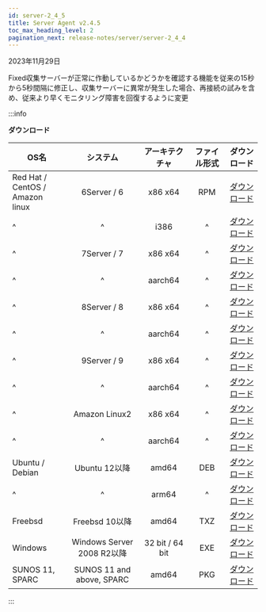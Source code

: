 ```yaml
---
id: server-2_4_5
title: Server Agent v2.4.5
toc_max_heading_level: 2
pagination_next: release-notes/server/server-2_4_4
---
```


2023年11月29日

<p><Status>Fixed</Status>収集サーバーが正常に作動しているかどうかを確認する機能を従来の15秒から5秒間隔に修正し、収集サーバーに異常が発生した場合、再接続の試みを含め、従来より早くモニタリング障害を回復するように変更</p>

:::info

**ダウンロード**

| OS名                                  |            システム           |     アーキテクチャ     | ファイル形式 |                                         ダウンロード                                        |
| ------------------------------------ | :-----------------------: | :-------------: | :----: | :-----------------------------------------------------------------------------------: |
| Red Hat / CentOS /<br/> Amazon linux |        6Server / 6        |     x86 x64     |   RPM  |     [ダウンロード](https://repo.whatap.io/centos/6/x86_64/whatap-infra-2.4-5.x86_64.rpm)    |
| ^                                    |             ^             |       i386      |    ^   |       [ダウンロード](https://repo.whatap.io/centos/6/i386/whatap-infra-1.2-4.i386.rpm)      |
| ^                                    |        7Server / 7        |     x86 x64     |    ^   |     [ダウンロード](https://repo.whatap.io/centos/7/x86_64/whatap-infra-2.4-5.x86_64.rpm)    |
| ^                                    |             ^             |     aarch64     |    ^   |    [ダウンロード](https://repo.whatap.io/centos/7/aarch64/whatap-infra-2.4-5.aarch64.rpm)   |
| ^                                    |        8Server / 8        |     x86 x64     |    ^   |     [ダウンロード](https://repo.whatap.io/centos/8/x86_64/whatap-infra-2.4-5.x86_64.rpm)    |
| ^                                    |             ^             |     aarch64     |    ^   |    [ダウンロード](https://repo.whatap.io/centos/8/aarch64/whatap-infra-2.4-5.aarch64.rpm)   |
| ^                                    |        9Server / 9        |     x86 x64     |    ^   |     [ダウンロード](https://repo.whatap.io/centos/9/x86_64/whatap-infra-2.4-5.x86_64.rpm)    |
| ^                                    |             ^             |     aarch64     |    ^   |    [ダウンロード](https://repo.whatap.io/centos/9/aarch64/whatap-infra-2.4-5.aarch64.rpm)   |
| ^                                    |       Amazon Linux2       |     x86 x64     |    ^   |  [ダウンロード](https://repo.whatap.io/centos/latest/x86_64/whatap-infra-2.4-5.x86_64.rpm)  |
| ^                                    |             ^             |     aarch64     |    ^   | [ダウンロード](https://repo.whatap.io/centos/latest/aarch64/whatap-infra-2.4-5.aarch64.rpm) |
| Ubuntu / Debian                      |        Ubuntu 12以降        |      amd64      |   DEB  |     [ダウンロード](https://repo.whatap.io/debian/unstable/whatap-infra_2.4.5_amd64.deb)     |
| ^                                    |             ^             |      arm64      |    ^   |     [ダウンロード](https://repo.whatap.io/debian/unstable/whatap-infra_2.4.5_arm64.deb)     |
| Freebsd                              |        Freebsd 10以降       |      amd64      |   TXZ  |           [ダウンロード](https://repo.whatap.io/freebsd/10/whatap-infra-1.1.2.txz)          |
| Windows                              |  Windows Server 2008 R2以降 | 32 bit / 64 bit |   EXE  |               [ダウンロード](https://repo.whatap.io/windows/whatap_infra.zip)               |
| SUNOS 11, SPARC                      | SUNOS 11 and above, SPARC |      amd64      |   PKG  |      [ダウンロード](https://repo.whatap.io/sunos/11/whatap-infra.1.21.SPARC.pkg.tar.gz)     |

:::
